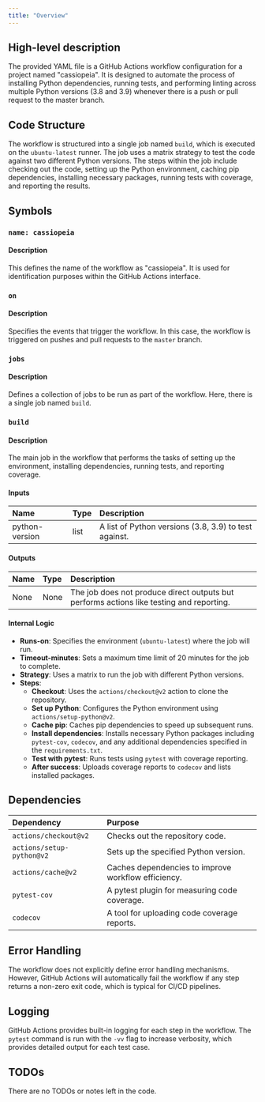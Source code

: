 ```yaml
---
title: "Overview"
---
```


## High-level description

The provided YAML file is a GitHub Actions workflow configuration for a project named "cassiopeia". It is designed to automate the process of installing Python dependencies, running tests, and performing linting across multiple Python versions (3.8 and 3.9) whenever there is a push or pull request to the master branch.

## Code Structure

The workflow is structured into a single job named `build`, which is executed on the `ubuntu-latest` runner. The job uses a matrix strategy to test the code against two different Python versions. The steps within the job include checking out the code, setting up the Python environment, caching pip dependencies, installing necessary packages, running tests with coverage, and reporting the results.

## Symbols

### `name: cassiopeia`
#### Description
This defines the name of the workflow as "cassiopeia". It is used for identification purposes within the GitHub Actions interface.

### `on`
#### Description
Specifies the events that trigger the workflow. In this case, the workflow is triggered on pushes and pull requests to the `master` branch.

### `jobs`
#### Description
Defines a collection of jobs to be run as part of the workflow. Here, there is a single job named `build`.

### `build`
#### Description
The main job in the workflow that performs the tasks of setting up the environment, installing dependencies, running tests, and reporting coverage.

#### Inputs
| Name | Type | Description |
|:-----|:-----|:------------|
| python-version | list | A list of Python versions (3.8, 3.9) to test against. |

#### Outputs
| Name | Type | Description |
|:-----|:-----|:------------|
| None | None | The job does not produce direct outputs but performs actions like testing and reporting. |

#### Internal Logic
- **Runs-on**: Specifies the environment (`ubuntu-latest`) where the job will run.
- **Timeout-minutes**: Sets a maximum time limit of 20 minutes for the job to complete.
- **Strategy**: Uses a matrix to run the job with different Python versions.
- **Steps**:
  - **Checkout**: Uses the `actions/checkout@v2` action to clone the repository.
  - **Set up Python**: Configures the Python environment using `actions/setup-python@v2`.
  - **Cache pip**: Caches pip dependencies to speed up subsequent runs.
  - **Install dependencies**: Installs necessary Python packages including `pytest-cov`, `codecov`, and any additional dependencies specified in the `requirements.txt`.
  - **Test with pytest**: Runs tests using `pytest` with coverage reporting.
  - **After success**: Uploads coverage reports to `codecov` and lists installed packages.

## Dependencies

| Dependency | Purpose |
|:-----------|:--------|
| `actions/checkout@v2` | Checks out the repository code. |
| `actions/setup-python@v2` | Sets up the specified Python version. |
| `actions/cache@v2` | Caches dependencies to improve workflow efficiency. |
| `pytest-cov` | A pytest plugin for measuring code coverage. |
| `codecov` | A tool for uploading code coverage reports. |

## Error Handling

The workflow does not explicitly define error handling mechanisms. However, GitHub Actions will automatically fail the workflow if any step returns a non-zero exit code, which is typical for CI/CD pipelines.

## Logging

GitHub Actions provides built-in logging for each step in the workflow. The `pytest` command is run with the `-vv` flag to increase verbosity, which provides detailed output for each test case.

## TODOs

There are no TODOs or notes left in the code.